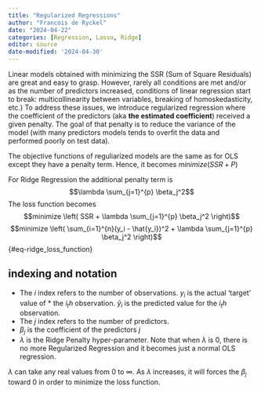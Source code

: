 ```yaml
---
title: "Regularized Regressions"
author: "Francois de Ryckel"
date: "2024-04-22"
categories: [Regression, Lasso, Ridge]
editor: source
date-modified: '2024-04-30'
---
```


Linear models obtained with minimizing the SSR (Sum of Square Residuals) are great and easy to grasp.  However, rarely all conditions are met and/or as the number of predictors increased, conditions of linear regression start to break: multicollinearity between variables, breaking of homoskedasticity, etc.) To address these issues, we introduce regularized regression where the coefficient of the predictors (aka **the estimated coefficient**) received a given penalty.  The goal of that penalty is to reduce the variance of the model (with many predictors models tends to overfit the data and performed poorly on test data). 

The objective functions of reguliarized models are the same as for OLS except they have a penalty term.  Hence, it becomes $minimize (SSR + P)$

For Ridge Regression the additional penalty term is $$\lambda \sum_{j=1}^{p} \beta_j^2$$   The loss function becomes $$minimize \left( SSR + \lambda \sum_{j=1}^{p} \beta_j^2 \right)$$
$$minimize \left( \sum_{i=1}^{n}(y_i - \hat{y_i})^2 + \lambda \sum_{j=1}^{p} \beta_j^2 \right)$$ {#eq-ridge_loss_function}

::: {.callout-caution appearance="simple"} 

## indexing and notation 

* The $i$ index refers to the number of observations.  $y_i$ is the actual 'target' value of * the $i_th$ observation.  $\hat{y}_i$ is the predicted value for the $i_th$ observation.  
* The $j$ index refers to the number of predictors.  
* $\beta_j$ is the coefficient of the predictors $j$
* $\lambda$ is the Ridge Penalty hyper-parameter.  Note that when $\lambda$ is 0, there is no more Regularized Regression and it becomes just a normal OLS regression. 

:::

$\lambda$ can take any real values from $0$ to $\infty$.  As $\lambda$ increases, it will forces the $\beta_j$ toward 0 in order to minimize the loss function. 













